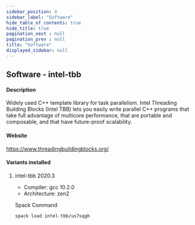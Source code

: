 ```yaml
---
sidebar_position: 4
sidebar_label: "Software"
hide_table_of_contents: true
hide_title: true
pagination_next : null
pagination_prev : null
title: "Software"
displayed_sidebar: null
---
```


## Software - intel-tbb


#### Description
Widely used C++ template library for task parallelism. Intel Threading Building Blocks (Intel TBB) lets you easily write parallel C++ programs that take full advantage of multicore performance, that are portable and composable, and that have future-proof scalability.

#### Website
https://www.threadingbuildingblocks.org/

#### Variants installed

1. intel-tbb 2020.3

    - Compiler: gcc 10.2.0
    - Architecture: zen2

    Spack Command
    ```bash
    spack load intel-tbb/us7sqgh
    ```

